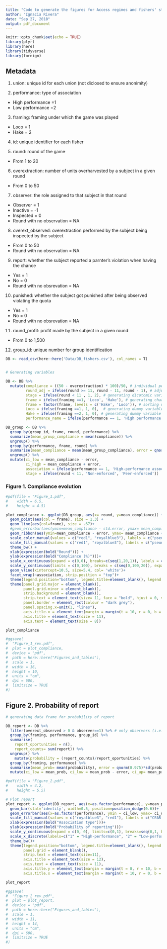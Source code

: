 ```yaml
---
title: "Code to generate the figures for Access regimes and fishers' stewardship"
author: "Ignacia Rivera"
date: "Sep 27, 2018"
output: pdf_document 
---
```


```r
knitr::opts_chunk$set(echo = TRUE)
library(plyr)
library(here)
library(tidyverse)
library(foreign)
```

## Metadata 

1) union: unique id for each union (not diclosed to ensure anonimity)
 
2) performance: type of association 

- High performance =1
- Low performance =2 

3) framing: framing under which the game was played

- Loco = 1 
- Hake = 2 

4) id: unique identifier for each fisher

5) round: round of the game

- From 1 to 20

6) overextraction: number of units overharvested by a subject in a given round
- From 0 to 50

7) observer: the role assigned to that subject in that round 

- Observer = 1
- Inactive = -1
- Inspected = 0
- Round with no observation = NA

8) overext_observed: overextraction performed by the subject being inspected by the subject 

- From 0 to 50
- Round with no observation = NA

9) report: whether the subject reported a parnter's violation when having the chance

- Yes = 1
- No = 0
- Round with no obsrevation = NA

10) punished: whether the subject got punished after being observed violating the quota 

- Yes = 1
- No = 0
- Round with no obsrevation = NA

11) round_profit: profit made by the subject in a given round

- From 0 to 1,500

12) group_id: unique number for group identification


```r

DB <- read_csv(here::here('Data/DB_fishers.csv'), col_names = T) 


# Generating variables

DB <- DB %>% 
  mutate(compliance = ((50 - overextraction) * 100)/50, # individual percent of compliance in each round
         round_adj = ifelse(round >= 11, round - 11, round - 1), # adjusting rounds for linear models 
         stage = ifelse(round < 11 , 1, 2), # generating dicotomic variable for stage
         frame = ifelse(framing ==1, 'Loco', 'Hake'), # generating character variable for frame
         frame = factor(frame, levels = c('Hake', 'Loco')), # sorting names of frames
         Loco = ifelse(framing ==1, 1, 0),  # generating dummy variable for frame loco
         Hake = ifelse(framing ==2, 1, 0), # generating dummy variable for frame hake
         performance_name = ifelse(performance == 1, 'High performance', 'Low performance')) 

DB_group <- DB %>% 
  group_by(group_id, frame, round, performance) %>% 
  summarize(mean_group_compliance = mean(compliance)) %>%  
  ungroup() %>% 
  group_by(performance, frame, round) %>% 
  summarise(mean_compliance = mean(mean_group_compliance), error = qnorm(0.975)*sd(mean_group_compliance)/sqrt(length(mean_group_compliance)), std.error = sd(mean_group_compliance)/sqrt(length(mean_group_compliance))) %>% 
  ungroup() %>% 
  mutate(ci_low = mean_compliance - error, 
         ci_high = mean_compliance + error,
         association = ifelse(performance == 1, 'High-performance associations', 'Low-performance associations'), 
         stage = ifelse(round < 11, 'Non-enforced', 'Peer-enforced')) 


```

### Figure 1. Compliance evolution

```r

#pdf(file = "Figure_1.pdf",   
#    width = 6.5, 
#    height = 4.5)

plot_compliance <- ggplot(DB_group, aes(x= round, y=mean_compliance)) + 
  geom_point(aes(col = frame), size = 1.3) +
  geom_line(aes(col=frame), size = .67)+
  #geom_errorbar(aes(ymin=mean_compliance - std.error, ymax= mean_compliance + std.error, col = frame)) +
  geom_ribbon(aes(ymin=mean_compliance - error, ymax= mean_compliance + error, col = NA, fill = frame), alpha = .15, show.legend = FALSE) +
  scale_color_manual(values = c("red1", "royalblue3"), labels = c("pseudo OA (Hake)", "CEAR (Loco)"))+
  scale_fill_manual(values = c("red1", "royalblue3"), labels = c("pseudo OA (Hake)", "CEAR (Loco)"))+
  theme_bw() + 
  xlab(expression(bold("Round"))) +
  ylab(expression(bold("Compliance (%)")))+
  scale_x_continuous(expand = c(0,0), breaks=c(seq(1,20,1)), labels = c(seq(0,9,1), seq(0,9,1)))+
  scale_y_continuous(limits = c(0,100), breaks = c(seq(0,100,20)), expand = c(0,0))+
  geom_vline(xintercept=10.5, size=5.4, col= 'white')+
  facet_wrap(~association, strip.position = "top")+
  theme(legend.position="bottom", legend.title=element_blank(), legend.text =    element_text(size=11), panel.grid = element_blank(), plot.title = element_text(hjust = 0.5), panel.grid.major = element_blank(), panel.grid.minor = element_blank())+
  theme(panel.grid.major = element_blank(),
        panel.grid.minor = element_blank(),
        strip.background = element_blank(),
        strip.text = element_text(size= 11, face = "bold", hjust = 0, vjust = 3),
        panel.border = element_rect(colour = "dark grey"), 
        panel.spacing.x=unit(1, "lines"), 
        axis.title.x = element_text(margin = margin(t = 10, r = 0, b = 0, l = 0)), 
        axis.title = element_text(size = 11), 
        axis.text = element_text(size = 8))

plot_compliance

#ggsave(
#  "Figure_1_rev.pdf",
#  plot = plot_compliance,
#  device = "pdf",
#  path = here::here("Figures_and_tables"),
#  scale = 1,
#  width = 16,
#  height = 10,
#  units = "cm",
#  dpi = 600,
#  limitsize = TRUE
#)

```

## Figure 2. Probability of report

```r

# generating data frame for probability of report 

DB_report <- DB %>% 
  filter(overext_observed > 0 & observer==1) %>% # only observers (i.e. inspectors) who observed overharvest above zero had the opportunity to report
  group_by(framing, performance, group_id) %>% 
  summarise(
    report_oportunities = n(),
    report_counts= sum(report)) %>% 
  ungroup() %>% 
    mutate(probability = (report_counts)/report_oportunities) %>% 
  group_by(framing, performance) %>% 
  summarise(mean_prob= mean(probability), error = qnorm(0.975)*sd(probability)/sqrt(length(probability))) %>% 
  mutate(ci_low = mean_prob, ci_low = mean_prob - error, ci_up= mean_prob + error)

#pdf(file = "Figure_2.pdf",   
#    width = 4.2, 
#    height = 5.5)

# Plot report
plot_report <- ggplot(DB_report, aes(x=as.factor(performance), y=mean_prob, fill=as.factor(framing))) + 
  geom_bar(stat='identity', width=0.5, position=position_dodge(0.6))+
  geom_errorbar(aes(x=as.factor(performance), ymin = ci_low, ymax= ci_up), width=0.25, position=position_dodge(0.6), size = 0.4)+
  scale_fill_manual(values = c("royalblue3", "red1"), labels = c("CEAR (Loco)", "pseudo OA (Hake)"))+
  xlab(expression(bold("Association type")))+
  ylab(expression(bold("Probability of reporting")))+
  scale_y_continuous(expand = c(0, 0), limits=c(0,1), breaks=seq(0,1, by=0.2))+
  scale_x_discrete(labels=c("1" = "High-performance", "2" = "Low-performance"))+ 
  theme_bw()+
  theme(legend.position="bottom", legend.title=element_blank(), legend.text = element_text(size=10, margin = margin(t= 10, r= 0, b =0, l =0)), 
        panel.grid = element_blank(), 
        strip.text = element_text(size=11), 
        axis.title = element_text(size = 12), 
        axis.text = element_text(size = 11), 
        axis.title.y = element_text(margin = margin(t = 0, r = 10, b = 0, l = 0)), 
        axis.title.x = element_text(margin = margin(t = 10, r = 0, b = 0, l = 0)))

plot_report

#ggsave(
#  "Figure_2_rev.pdf",
#  plot = plot_report,
#  device = "pdf",
#  path = here::here("Figures_and_tables"),
#  scale = 1,
#  width = 11,
#  height = 14,
#  units = "cm",
#  dpi = 600,
#  limitsize = TRUE
#)
```



